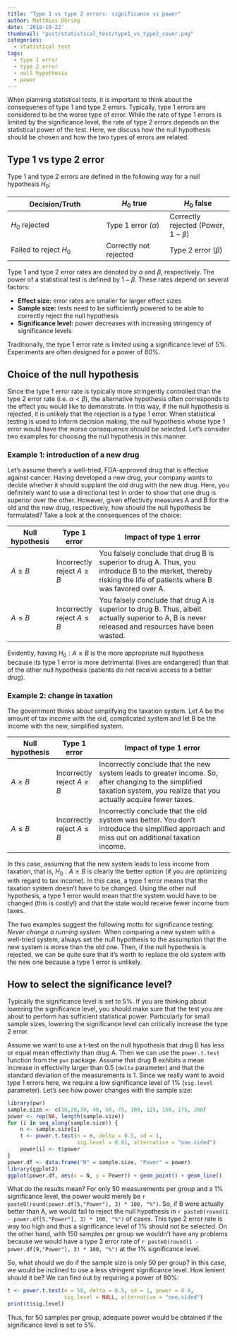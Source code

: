 ```yaml
---
title: "Type 1 vs type 2 errors: significance vs power"
author: Matthias Döring
date: '2018-10-22'
thumbnail: "post/statistical_test/type1_vs_type2_cover.png"
categories:
  - statistical test
tags:
  - type 1 error
  - type 2 error
  - null hypothesis
  - power
---
```

When planning statistical tests, it is important to think about the consequenes of type 1 and type 2 errors. Typically, type 1 errors are considered to be the worse type of error. While the rate of type 1 errors is limited by the significance level, the rate of type 2 errors depends on the statistical power of the test. Here, we discuss how the null hypothesis should be chosen and how the two types of errors are related.
<!--more-->

## Type 1 vs type 2 error

Type 1 and type 2 errors are defined in the following way for a null hypothesis $H_0$:

| Decision/Truth      | $H_0$ true   | $H_0$ false     |
|---------------------|--------------|--------------|
| $H_0$ rejected         | Type 1 error ($\alpha$) | Correctly rejected (Power, $1-\beta$) |
| Failed to reject $H_0$ | Correctly not rejected           | Type 2 error ($\beta$)|

Type 1 and type 2 error rates are denoted by $\alpha$ and $\beta$, respectively. The power of a statistical test is defined by $1 - \beta$. These rates depend on several factors:

* **Effect size:** error rates are smaller for larger effect sizes
* **Sample size:** tests need to be sufficiently powered to be able to correctly reject the null hypothesis
* **Significance level:** power decreases with increasing stringency of significance levels

Traditionally, the type 1 error rate is limited using a significance level of 5%. Experiments are often designed for a power of 80%. 

## Choice of the null hypothesis

Since the type 1 error rate is typically more stringently controlled than the type 2 error rate (i.e. $\alpha < \beta$), the alternative hypothesis often corresponds to the effect you would like to demonstrate. In this way, if the null hypothesis is rejected, it is unlikely that the rejection is a type 1 error. When statistical testing is used to inform decision making, the null hypothesis whose type 1 error would have the worse consequence should be selected. Let's consider two examples for choosing the null hypothesis in this manner.

### Example 1: introduction of a new drug

Let's assume there's a well-tried, FDA-approved drug that is effective against cancer. Having developed a new drug, your company wants to decide whether it should supplant the old drug with the new drug. Here, you definitely want to use a directional test in order to show that one drug is superior over the other. However, given effectivity measures A and B for the old and the new drug, respectively, how should the null hypothesis be formulated? Take a look at the consequences of the
choice:

| Null hypothesis | Type 1 error                                    | Impact of type 1 error                                                                                                                                        |   |
|-----------------|--------------------------|---------------------------------------------------------------------------------------------------------------------------------------------------------------|
| $A \geq B$          | Incorrectly reject $A \geq B$ | You falsely conclude that drug B is superior to drug A. Thus, you introduce B to the market, thereby risking the life of patients where B was favored over A. | 
| $A \leq B$          | Incorrectly reject $A \leq B$ |  You falsely conclude that drug A is superior to drug B. Thus, albeit actually superior to A, B is never released and resources have been wasted. |

Evidently, having $H_0: A \geq B$ is the more appropriate null hypothesis because its type 1 error is more detrimental (lives are endangered) than that of the other null hypothesis (patients do not receive access to a better drug). 

### Example 2: change in taxation

The government thinks about simplifying the taxation system. Let A be the amount of tax income with the old, complicated system and let B be the income with the new, simplified system. 

| Null hypothesis | Type 1 error                                    | Impact of type 1 error                                                                                                                                        |   |
|-----------------|--------------------------|---------------------------------------------------------------------------------------------------------------------------------------------------------------|
| $A \geq B$          | Incorrectly reject $A \geq B$ | Incorrectly conclude that the new system leads to greater income. So, after changing to the simplified taxation system, you realize that you actually acquire fewer taxes. |
| $A \leq B$          | Incorrectly reject $A \leq B$ |  Incorrectly conclude that the old system was better. You don't introduce the simplified approach and miss out on additional taxation income. |

In this case, assuming that the new system leads to less income from taxation, that is, $H_0: A \geq B$ is clearly the better option (if you are optimizing with regard to tax income). In this case, a type 1 error means that the taxation system doesn't have to be changed. Using the other null hypothesis, a type 1 error would mean that the system would have to be changed (this is costly!) and that the state would receive fewer income from taxes.

The two examples suggest the following motto for significance testing: *Never change a running system*. When comparing a new system with a well-tried system, always set the null hypothesis to the assumption that the new system is worse than the old one. Then, if the null hypothesis is rejected, we can be quite sure that it's worth to replace the old system with the new one because a type 1 error is unlikely.

## How to select the significance level?

Typically the significance level is set to 5%. If you are thinking about lowering the significance level, you should make sure that the test you are about to perform has sufficient statistical power. Particularly for small sample sizes, lowering the significance level can critically increase the type 2 error. 

Assume we want to use a t-test on the null hypothesis that drug B has less or equal mean effectivity than drug A. Then we can use the `power.t.test` function from the `pwr` package. Assume that drug B exhibits a mean increase in effectivity larger than 0.5 (`delta` parameter) and that the standard deviation of the measurements is 1. Since we really want to avoid type 1 errors here, we require a low significance level of 1% (`sig.level` parameter). Let's see how power changes with the sample size:

```r
library(pwr)
sample.size <- c(10,20,30, 40, 50, 75, 100, 125, 150, 175, 200)
power <- rep(NA, length(sample.size))
for (i in seq_along(sample.size)) {
    n <- sample.size[i]
    t <- power.t.test(n = n, delta = 0.5, sd = 1, 
                      sig.level = 0.01, alternative = "one.sided")
    power[i] <- t$power
}
power.df <- data.frame("N" = sample.size, "Power" = power)
library(ggplot2)
ggplot(power.df, aes(x = N, y = Power)) + geom_point() + geom_line()
```

What do the results mean? For only 50 measurements per group and a 1% significance level, the power would merely be `r paste0(round(power.df[5,"Power"], 3) * 100, "%")`. So, if B were actually better than A, we would fail to reject the null hypothesis in `r paste0(round(1 - power.df[5,"Power"], 3) * 100, "%")` of cases. This type 2 error rate is way too high and thus a significance level of 1% should not be selected. On the other hand, with 150 samples per group we wouldn't have any problems because we would have a type 2 error rate of `r paste0(round(1 - power.df[9,"Power"], 3) * 100, "%")` at the 1% significance level.

So, what should we do if the sample size is only 50 per group? In this case, we would be inclined to use a less stringent significance level. How lenient should it be? We can find out by requiring a power of 80%:

```r
t <- power.t.test(n = 50, delta = 0.5, sd = 1, power = 0.8, 
                  sig.level = NULL, alternative = "one.sided")
print(t$sig.level)
```

Thus, for 50 samples per group, adequate power would be obtained if the significance level is set to 5%.
